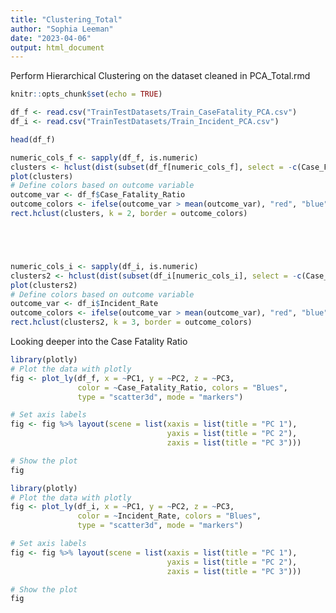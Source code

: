 ```yaml
---
title: "Clustering_Total"
author: "Sophia Leeman"
date: "2023-04-06"
output: html_document
---
```


Perform Hierarchical Clustering on the dataset cleaned in PCA_Total.rmd
```r
knitr::opts_chunk$set(echo = TRUE)
```

```r
df_f <- read.csv("TrainTestDatasets/Train_CaseFatality_PCA.csv")
df_i <- read.csv("TrainTestDatasets/Train_Incident_PCA.csv")

head(df_f)
```

```r
numeric_cols_f <- sapply(df_f, is.numeric)
clusters <- hclust(dist(subset(df_f[numeric_cols_f], select = -c(Case_Fatality_Ratio, Incident_Rate, Confirmed, Deaths, Total_Test_Results, Testing_Rate, Year))))
plot(clusters)
# Define colors based on outcome variable
outcome_var <- df_f$Case_Fatality_Ratio
outcome_colors <- ifelse(outcome_var > mean(outcome_var), "red", "blue") 
rect.hclust(clusters, k = 2, border = outcome_colors)






```

```r
numeric_cols_i <- sapply(df_i, is.numeric)
clusters2 <- hclust(dist(subset(df_i[numeric_cols_i], select = -c(Case_Fatality_Ratio, Incident_Rate, Confirmed, Deaths, Total_Test_Results, Testing_Rate, Year))))
plot(clusters2)
# Define colors based on outcome variable
outcome_var <- df_i$Incident_Rate
outcome_colors <- ifelse(outcome_var > mean(outcome_var), "red", "blue") 
rect.hclust(clusters2, k = 3, border = outcome_colors)

```

Looking deeper into the Case Fatality Ratio
```r
library(plotly)
# Plot the data with plotly
fig <- plot_ly(df_f, x = ~PC1, y = ~PC2, z = ~PC3,
               color = ~Case_Fatality_Ratio, colors = "Blues",
               type = "scatter3d", mode = "markers")

# Set axis labels
fig <- fig %>% layout(scene = list(xaxis = list(title = "PC 1"),
                                   yaxis = list(title = "PC 2"),
                                   zaxis = list(title = "PC 3")))

# Show the plot
fig

```

```r
library(plotly)
# Plot the data with plotly
fig <- plot_ly(df_i, x = ~PC1, y = ~PC2, z = ~PC3,
               color = ~Incident_Rate, colors = "Blues",
               type = "scatter3d", mode = "markers")

# Set axis labels
fig <- fig %>% layout(scene = list(xaxis = list(title = "PC 1"),
                                   yaxis = list(title = "PC 2"),
                                   zaxis = list(title = "PC 3")))

# Show the plot
fig

```